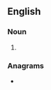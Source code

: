 ==English==

===Noun===
{{head|en|noun form}}

# {{plural of|en|dso}}

===Anagrams===
* {{anagrams|en|a=doss|DOSS|Doss|SDOs|doss|sods}}